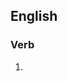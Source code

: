 ==English==

===Verb===
{{head|en|present participle}}

# {{present participle of|unlace|lang=en|nocat=1}}